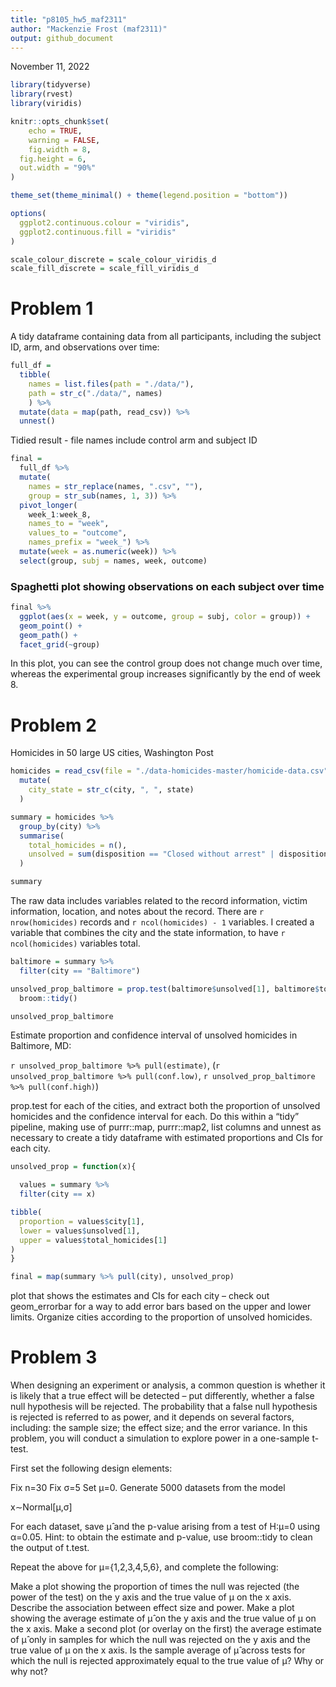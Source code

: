 ```yaml
---
title: "p8105_hw5_maf2311"
author: "Mackenzie Frost (maf2311)"
output: github_document
---
```


November 11, 2022

```r
library(tidyverse)
library(rvest)
library(viridis)

knitr::opts_chunk$set(
	echo = TRUE,
	warning = FALSE,
	fig.width = 8, 
  fig.height = 6,
  out.width = "90%"
)

theme_set(theme_minimal() + theme(legend.position = "bottom"))

options(
  ggplot2.continuous.colour = "viridis",
  ggplot2.continuous.fill = "viridis"
)

scale_colour_discrete = scale_colour_viridis_d
scale_fill_discrete = scale_fill_viridis_d
```

# Problem 1

A tidy dataframe containing data from all participants, including the subject ID, arm, and observations over time:

```r
full_df = 
  tibble(
    names = list.files(path = "./data/"),
    path = str_c("./data/", names)
    ) %>%
  mutate(data = map(path, read_csv)) %>%
  unnest()
```

Tidied result - file names include control arm and subject ID

```r
final = 
  full_df %>% 
  mutate(
    names = str_replace(names, ".csv", ""),
    group = str_sub(names, 1, 3)) %>% 
  pivot_longer(
    week_1:week_8,
    names_to = "week",
    values_to = "outcome",
    names_prefix = "week_") %>% 
  mutate(week = as.numeric(week)) %>% 
  select(group, subj = names, week, outcome)
```

### Spaghetti plot showing observations on each subject over time

```r
final %>% 
  ggplot(aes(x = week, y = outcome, group = subj, color = group)) + 
  geom_point() + 
  geom_path() + 
  facet_grid(~group)
```

In this plot, you can see the control group does not change much over time, whereas the experimental group increases significantly by the end of week 8. 

# Problem 2

Homicides in 50 large US cities, Washington Post

```r
homicides = read_csv(file = "./data-homicides-master/homicide-data.csv") %>%
  mutate(
    city_state = str_c(city, ", ", state)
  )

summary = homicides %>%
  group_by(city) %>%
  summarise(
    total_homicides = n(),
    unsolved = sum(disposition == "Closed without arrest" | disposition == "Open/No arrest")
  )

summary
```

The raw data includes variables related to the record information, victim information, location, and notes about the record. There are `r nrow(homicides)` records and `r ncol(homicides) - 1` variables. I created a variable that combines the city and the state information, to have `r ncol(homicides)` variables total. 

```r
baltimore = summary %>%
  filter(city == "Baltimore")

unsolved_prop_baltimore = prop.test(baltimore$unsolved[1], baltimore$total_homicides[1]) %>%
  broom::tidy()

unsolved_prop_baltimore
```

Estimate proportion and confidence interval of unsolved homicides in Baltimore, MD:

`r unsolved_prop_baltimore %>% pull(estimate)`, (`r unsolved_prop_baltimore %>% pull(conf.low)`, `r unsolved_prop_baltimore %>% pull(conf.high)`)

prop.test for each of the cities, and extract both the proportion of unsolved homicides and the confidence interval for each. Do this within a “tidy” pipeline, making use of purrr::map, purrr::map2, list columns and unnest as necessary to create a tidy dataframe with estimated proportions and CIs for each city.

```r
unsolved_prop = function(x){

  values = summary %>%
  filter(city == x)

tibble(
  proportion = values$city[1],
  lower = values$unsolved[1],
  upper = values$total_homicides[1]
)
}

final = map(summary %>% pull(city), unsolved_prop)

```

plot that shows the estimates and CIs for each city – check out geom_errorbar for a way to add error bars based on the upper and lower limits. Organize cities according to the proportion of unsolved homicides.

# Problem 3

When designing an experiment or analysis, a common question is whether it is likely that a true effect will be detected – put differently, whether a false null hypothesis will be rejected. The probability that a false null hypothesis is rejected is referred to as power, and it depends on several factors, including: the sample size; the effect size; and the error variance. In this problem, you will conduct a simulation to explore power in a one-sample t-test.

First set the following design elements:

Fix n=30
Fix σ=5
Set μ=0. Generate 5000 datasets from the model

x∼Normal[μ,σ]

For each dataset, save μ̂  and the p-value arising from a test of H:μ=0 using α=0.05. Hint: to obtain the estimate and p-value, use broom::tidy to clean the output of t.test.

Repeat the above for μ={1,2,3,4,5,6}, and complete the following:

Make a plot showing the proportion of times the null was rejected (the power of the test) on the y axis and the true value of μ on the x axis. Describe the association between effect size and power.
Make a plot showing the average estimate of μ̂  on the y axis and the true value of μ on the x axis. Make a second plot (or overlay on the first) the average estimate of μ̂  only in samples for which the null was rejected on the y axis and the true value of μ on the x axis. Is the sample average of μ̂  across tests for which the null is rejected approximately equal to the true value of μ? Why or why not?




